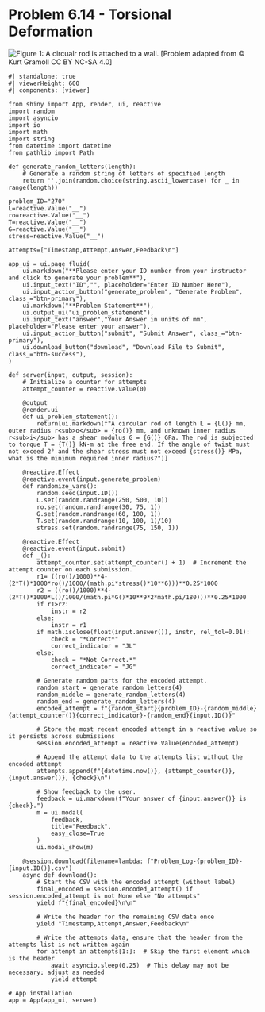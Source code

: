 # Problem 6.14 - Torsional Deformation {.unnumbered}

![Figure 1: A circualr rod is attached to a wall.](images/270.png){fig-alt="A circular rod is attached to a wall. The rod has length L and an inner radius r[i] and outer radius r[o]. The torque is apllied at the free end."}
\[Problem adapted from © Kurt Gramoll CC BY NC-SA 4.0\]

```shinylive-python
#| standalone: true
#| viewerHeight: 600
#| components: [viewer]

from shiny import App, render, ui, reactive
import random
import asyncio
import io
import math
import string
from datetime import datetime
from pathlib import Path

def generate_random_letters(length):
    # Generate a random string of letters of specified length
    return ''.join(random.choice(string.ascii_lowercase) for _ in range(length)) 

problem_ID="270"
L=reactive.Value("__")
ro=reactive.Value("__")
T=reactive.Value("__")
G=reactive.Value("__")
stress=reactive.Value("__")

attempts=["Timestamp,Attempt,Answer,Feedback\n"]

app_ui = ui.page_fluid(
    ui.markdown("**Please enter your ID number from your instructor and click to generate your problem**"),
    ui.input_text("ID","", placeholder="Enter ID Number Here"),
    ui.input_action_button("generate_problem", "Generate Problem", class_="btn-primary"),
    ui.markdown("**Problem Statement**"),
    ui.output_ui("ui_problem_statement"),
    ui.input_text("answer","Your Answer in units of mm", placeholder="Please enter your answer"),
    ui.input_action_button("submit", "Submit Answer", class_="btn-primary"),
    ui.download_button("download", "Download File to Submit", class_="btn-success"),
)

def server(input, output, session):
    # Initialize a counter for attempts
    attempt_counter = reactive.Value(0)

    @output
    @render.ui
    def ui_problem_statement():
        return[ui.markdown(f"A circular rod of length L = {L()} mm, outer radius r<sub>o</sub> = {ro()} mm, and unknown inner radius r<sub>i</sub> has a shear modulus G = {G()} GPa. The rod is subjected to torque T = {T()} kN-m at the free end. If the angle of twist must not exceed 2° and the shear stress must not exceed {stress()} MPa, what is the minimum required inner radius?")]
    
    @reactive.Effect
    @reactive.event(input.generate_problem)
    def randomize_vars():
        random.seed(input.ID())
        L.set(random.randrange(250, 500, 10))
        ro.set(random.randrange(30, 75, 1))
        G.set(random.randrange(60, 100, 1))
        T.set(random.randrange(10, 100, 1)/10)
        stress.set(random.randrange(75, 150, 1))
        
    @reactive.Effect
    @reactive.event(input.submit)
    def _():
        attempt_counter.set(attempt_counter() + 1)  # Increment the attempt counter on each submission.
        r1= ((ro()/1000)**4-(2*T()*1000*ro()/1000/(math.pi*stress()*10**6)))**0.25*1000
        r2 = ((ro()/1000)**4-(2*T()*1000*L()/1000/(math.pi*G()*10**9*2*math.pi/180)))**0.25*1000
        if r1>r2:
            instr = r2
        else:
            instr = r1
        if math.isclose(float(input.answer()), instr, rel_tol=0.01):
            check = "*Correct*"
            correct_indicator = "JL"
        else:
            check = "*Not Correct.*"
            correct_indicator = "JG"

        # Generate random parts for the encoded attempt.
        random_start = generate_random_letters(4)
        random_middle = generate_random_letters(4)
        random_end = generate_random_letters(4)
        encoded_attempt = f"{random_start}{problem_ID}-{random_middle}{attempt_counter()}{correct_indicator}-{random_end}{input.ID()}"

        # Store the most recent encoded attempt in a reactive value so it persists across submissions
        session.encoded_attempt = reactive.Value(encoded_attempt)

        # Append the attempt data to the attempts list without the encoded attempt
        attempts.append(f"{datetime.now()}, {attempt_counter()}, {input.answer()}, {check}\n")

        # Show feedback to the user.
        feedback = ui.markdown(f"Your answer of {input.answer()} is {check}.")
        m = ui.modal(
            feedback,
            title="Feedback",
            easy_close=True
        )
        ui.modal_show(m)

    @session.download(filename=lambda: f"Problem_Log-{problem_ID}-{input.ID()}.csv")
    async def download():
        # Start the CSV with the encoded attempt (without label)
        final_encoded = session.encoded_attempt() if session.encoded_attempt is not None else "No attempts"
        yield f"{final_encoded}\n\n"
        
        # Write the header for the remaining CSV data once
        yield "Timestamp,Attempt,Answer,Feedback\n"
        
        # Write the attempts data, ensure that the header from the attempts list is not written again
        for attempt in attempts[1:]:  # Skip the first element which is the header
            await asyncio.sleep(0.25)  # This delay may not be necessary; adjust as needed
            yield attempt

# App installation
app = App(app_ui, server)
```
